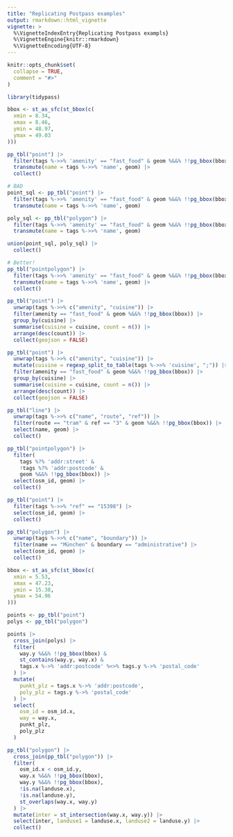 ```yaml
---
title: "Replicating Postpass examples"
output: rmarkdown::html_vignette
vignette: >
  %\VignetteIndexEntry{Replicating Postpass exampls}
  %\VignetteEngine{knitr::rmarkdown}
  %\VignetteEncoding{UTF-8}
---
```


```r
knitr::opts_chunk$set(
  collapse = TRUE,
  comment = "#>"
)
```

```r
library(tidypass)
```

```r
bbox <- st_as_sfc(st_bbox(c(
  xmin = 8.34,
  xmax = 8.46,
  ymin = 48.97,
  ymax = 49.03
)))

pp_tbl("point") |>
  filter(tags %->>% 'amenity' == "fast_food" & geom %&&% !!pg_bbox(bbox)) |>
  transmute(name = tags %->>% 'name', geom) |>
  collect()
```

```r
# BAD
point_sql <- pp_tbl("point") |>
  filter(tags %->>% 'amenity' == "fast_food" & geom %&&% !!pg_bbox(bbox)) |>
  transmute(name = tags %->>% 'name', geom)

poly_sql <- pp_tbl("polygon") |>
  filter(tags %->>% 'amenity' == "fast_food" & geom %&&% !!pg_bbox(bbox)) |>
  transmute(name = tags %->>% 'name', geom)

union(point_sql, poly_sql) |>
  collect()
```


```r
# Better!
pp_tbl("pointpolygon") |>
  filter(tags %->>% 'amenity' == "fast_food" & geom %&&% !!pg_bbox(bbox)) |>
  transmute(name = tags %->>% 'name', geom) |>
  collect()
```

```r
pp_tbl("point") |>
  unwrap(tags %->>% c("amenity", "cuisine")) |>
  filter(amenity == "fast_food" & geom %&&% !!pg_bbox(bbox)) |>
  group_by(cuisine) |>
  summarise(cuisine = cuisine, count = n()) |>
  arrange(desc(count)) |>
  collect(geojson = FALSE)
```


```r
pp_tbl("point") |>
  unwrap(tags %->>% c("amenity", "cuisine")) |>
  mutate(cuisine = regexp_split_to_table(tags %->>% 'cuisine', ";")) |>
  filter(amenity == "fast_food" & geom %&&% !!pg_bbox(bbox)) |>
  group_by(cuisine) |>
  summarise(cuisine = cuisine, count = n()) |>
  arrange(desc(count)) |>
  collect(geojson = FALSE)
```



```r
pp_tbl("line") |>
  unwrap(tags %->>% c("name", "route", "ref")) |>
  filter(route == "tram" & ref == "3" & geom %&&% !!pg_bbox(bbox)) |>
  select(name, geom) |>
  collect()
```


```r
pp_tbl("pointpolygon") |>
  filter(
    tags %?% 'addr:street' &
    !tags %?% 'addr:postcode' &
    geom %&&% !!pg_bbox(bbox)) |>
  select(osm_id, geom) |>
  collect()
```

```r
pp_tbl("point") |>
  filter(tags %->>% "ref" == "15398") |>
  select(osm_id, geom) |>
  collect()

pp_tbl("polygon") |>
  unwrap(tags %->>% c("name", "boundary")) |>
  filter(name == "München" & boundary == "administrative") |>
  select(osm_id, geom) |>
  collect()
```


```r
bbox <- st_as_sfc(st_bbox(c(
  xmin = 5.53,
  xmax = 47.23,
  ymin = 15.38,
  ymax = 54.96
)))

points <- pp_tbl("point")
polys <- pp_tbl("polygon")

points |>
  cross_join(polys) |>
  filter(
    way.y %&&% !!pg_bbox(bbox) &
    st_contains(way.y, way.x) &
    tags.x %->% 'addr:postcode' %<>% tags.y %->% 'postal_code'
  ) |>
  mutate(
    punkt_plz = tags.x %->% 'addr:postcode',
    poly_plz = tags.y %->% 'postal_code'
  ) |>
  select(
    osm_id = osm_id.x,
    way = way.x,
    punkt_plz,
    poly_plz
  )
```


```r
pp_tbl("polygon") |>
  cross_join(pp_tbl("polygon")) |>
  filter(
    osm_id.x < osm_id.y,
    way.x %&&% !!pg_bbox(bbox),
    way.y %&&% !!pg_bbox(bbox),
    !is.na(landuse.x),
    !is.na(landuse.y),
    st_overlaps(way.x, way.y)
  ) |>
  mutate(inter = st_intersection(way.x, way.y)) |>
  select(inter, landuse1 = landuse.x, landuse2 = landuse.y) |>
  collect()
```
